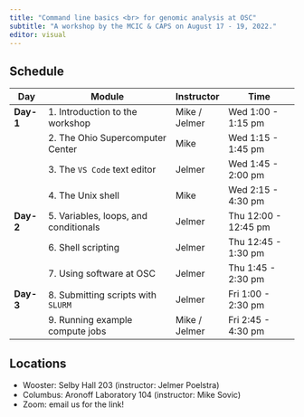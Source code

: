 ```yaml
---
title: "Command line basics <br> for genomic analysis at OSC"
subtitle: "A workshop by the MCIC & CAPS on August 17 - 19, 2022."
editor: visual
---
```


## Schedule

| Day       | Module                                 | Instructor    | Time                 |
|-----------|----------------------------------------|---------------|----------------------|
| **Day-1** | 1\. Introduction to the workshop       | Mike / Jelmer | Wed 1:00 - 1:15 pm   |
|           | 2\. The Ohio Supercomputer Center      | Mike          | Wed 1:15 - 1:45 pm   |
|           | 3\. The `VS Code` text editor          | Jelmer        | Wed 1:45 - 2:00 pm   |
|           | 4\. The Unix shell                     | Mike          | Wed 2:15 - 4:30 pm   |
| **Day-2** | 5\. Variables, loops, and conditionals | Jelmer        | Thu 12:00 - 12:45 pm |
|           | 6\. Shell scripting                    | Jelmer        | Thu 12:45 - 1:30 pm  |
|           | 7\. Using software at OSC              | Jelmer        | Thu 1:45 - 2:30 pm   |
| **Day-3** | 8\. Submitting scripts with `SLURM`    | Jelmer        | Fri 1:00 - 2:30 pm   |
|           | 9\. Running example compute jobs       | Mike / Jelmer | Fri 2:45 - 4:30 pm   |

## Locations

-   Wooster: Selby Hall 203 (instructor: Jelmer Poelstra)
-   Columbus: Aronoff Laboratory 104 (instructor: Mike Sovic)
-   Zoom: email us for the link!
